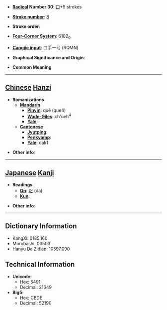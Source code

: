 * '''[[Wiktionary:Chinese radical index| Radical]] Number 30''': [[Wiktionary:Chinese radical index 口|口]]+5 strokes

* '''[[Wiktionary:Chinese total strokes index|Stroke number]]''': [[Wiktionary:Chinese total strokes index 8|8]]

* '''Stroke order''': 

* '''[[Wiktionary:Chinese four corner index|Four-Corner System]]''': 6102<sub>0</sub>

* '''[[Wiktionary:Chinese Cangjie index|Cangjie input]]''': 口手一弓 (RQMN)

* '''Graphical Significance and Origin''': 

* '''Common Meaning'''

----

== [[Chinese]] [[Hanzi]] ==

* '''Romanizations'''
** '''[[Mandarin]]'''
*** '''[[Pinyin]]''': què (que4)
*** '''[[Wade-Giles]]''': ch'üeh<sup>4</sup>
*** '''[[Yale]]''': 
** '''[[Cantonese]]'''
*** '''[[Jyutping]]''':
*** '''[[Penkyamp]]''': 
*** '''[[Yale]]''': dak1

* '''Other info''': 

----

== [[Japanese]] [[Kanji]] ==

* '''Readings'''
** '''[[On]]''': [[だ]] (da)
** '''[[Kun]]''': 

* '''Other info''':  

----

== Dictionary Information ==

* KangXi: 0185.160
* Morobashi: 03503
* Hanyu Da Zidian: 10597.090

== Technical Information ==

* '''Unicode''':
** Hex: 5491
** Decimal: 21649
* '''Big5''':
** Hex: CBDE
** Decimal: 52190